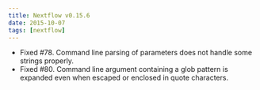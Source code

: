 ```yaml
---
title: Nextflow v0.15.6
date: 2015-10-07
tags: [nextflow]
---
```


- Fixed #78. Command line parsing of parameters does not handle some strings properly.
- Fixed #80. Command line argument containing a glob pattern is expanded even when escaped or enclosed in quote characters.
